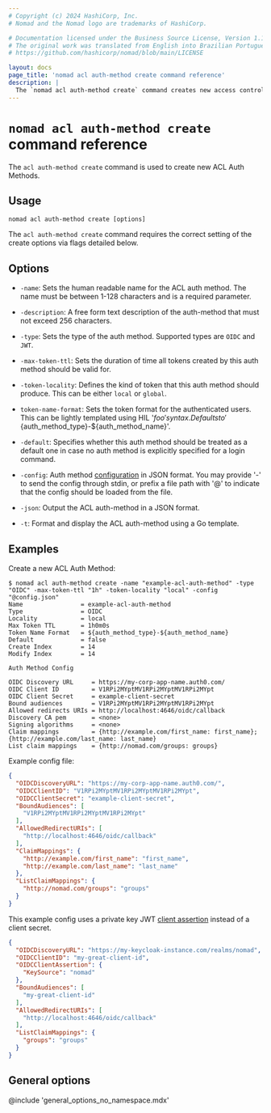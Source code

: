 ```yaml
---
# Copyright (c) 2024 HashiCorp, Inc.
# Nomad and the Nomad logo are trademarks of HashiCorp.

# Documentation licensed under the Business Source License, Version 1.1.
# The original work was translated from English into Brazilian Portuguese.
# https://github.com/hashicorp/nomad/blob/main/LICENSE

layout: docs
page_title: 'nomad acl auth-method create command reference'
description: |
  The `nomad acl auth-method create` command creates new access control list (ACL) authentication methods. Set name, name format, description, OIDC or JWT type, local or global, and time to live (TTL).
---
```


# `nomad acl auth-method create` command reference

The `acl auth-method create` command is used to create new ACL Auth Methods.

## Usage

```plaintext
nomad acl auth-method create [options]
```

The `acl auth-method create` command requires the correct setting of the create options
via flags detailed below.

## Options

- `-name`: Sets the human readable name for the ACL auth method. The name must
  be between 1-128 characters and is a required parameter.

- `-description`: A free form text description of the auth-method that must not exceed
  256 characters.

- `-type`: Sets the type of the auth method. Supported types are `OIDC` and `JWT`.

- `-max-token-ttl`: Sets the duration of time all tokens created by this auth
  method should be valid for.

- `-token-locality`: Defines the kind of token that this auth method should
  produce. This can be either `local` or `global`.

- `token-name-format`: Sets the token format for the authenticated users.
  This can be lightly templated using HIL '${foo}' syntax. Defaults to
  '${auth_method_type}-${auth_method_name}'.

- `-default`: Specifies whether this auth method should be treated as a default
  one in case no auth method is explicitly specified for a login command.

- `-config`: Auth method [configuration][] in JSON format. You may provide '-'
  to send the config through stdin, or prefix a file path with '@' to indicate
  that the config should be loaded from the file.

- `-json`: Output the ACL auth-method in a JSON format.

- `-t`: Format and display the ACL auth-method using a Go template.

## Examples

Create a new ACL Auth Method:

```shell-session
$ nomad acl auth-method create -name "example-acl-auth-method" -type "OIDC" -max-token-ttl "1h" -token-locality "local" -config "@config.json"
Name                = example-acl-auth-method
Type                = OIDC
Locality            = local
Max Token TTL       = 1h0m0s
Token Name Format   = ${auth_method_type}-${auth_method_name}
Default             = false
Create Index        = 14
Modify Index        = 14

Auth Method Config

OIDC Discovery URL     = https://my-corp-app-name.auth0.com/
OIDC Client ID         = V1RPi2MYptMV1RPi2MYptMV1RPi2MYpt
OIDC Client Secret     = example-client-secret
Bound audiences        = V1RPi2MYptMV1RPi2MYptMV1RPi2MYpt
Allowed redirects URIs = http://localhost:4646/oidc/callback
Discovery CA pem       = <none>
Signing algorithms     = <none>
Claim mappings         = {http://example.com/first_name: first_name}; {http://example.com/last_name: last_name}
List claim mappings    = {http://nomad.com/groups: groups}
```

Example config file:

```json
{
  "OIDCDiscoveryURL": "https://my-corp-app-name.auth0.com/",
  "OIDCClientID": "V1RPi2MYptMV1RPi2MYptMV1RPi2MYpt",
  "OIDCClientSecret": "example-client-secret",
  "BoundAudiences": [
    "V1RPi2MYptMV1RPi2MYptMV1RPi2MYpt"
  ],
  "AllowedRedirectURIs": [
    "http://localhost:4646/oidc/callback"
  ],
  "ClaimMappings": {
    "http://example.com/first_name": "first_name",
    "http://example.com/last_name": "last_name"
  },
  "ListClaimMappings": {
    "http://nomad.com/groups": "groups"
  }
}
```

This example config uses a private key JWT [client assertion][]
instead of a client secret.

```json
{
  "OIDCDiscoveryURL": "https://my-keycloak-instance.com/realms/nomad",
  "OIDCClientID": "my-great-client-id",
  "OIDCClientAssertion": {
    "KeySource": "nomad"
  },
  "BoundAudiences": [
    "my-great-client-id"
  ],
  "AllowedRedirectURIs": [
    "http://localhost:4646/oidc/callback"
  ],
  "ListClaimMappings": {
    "groups": "groups"
  }
}
```

## General options

@include 'general_options_no_namespace.mdx'

[configuration]: /nomad/api-docs/acl/auth-methods#config
[client assertion]: /nomad/api-docs/acl/auth-methods#oidcclientassertion
